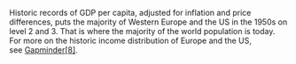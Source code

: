 Historic records of GDP per capita, adjusted for inflation and price differences, puts the majority of Western Europe and the US in the 1950s on level 2 and 3. That is where the majority of the world population is today. For more on the historic income distribution of Europe and the US, see [Gapminder[8]](http://gapm.io/incm).